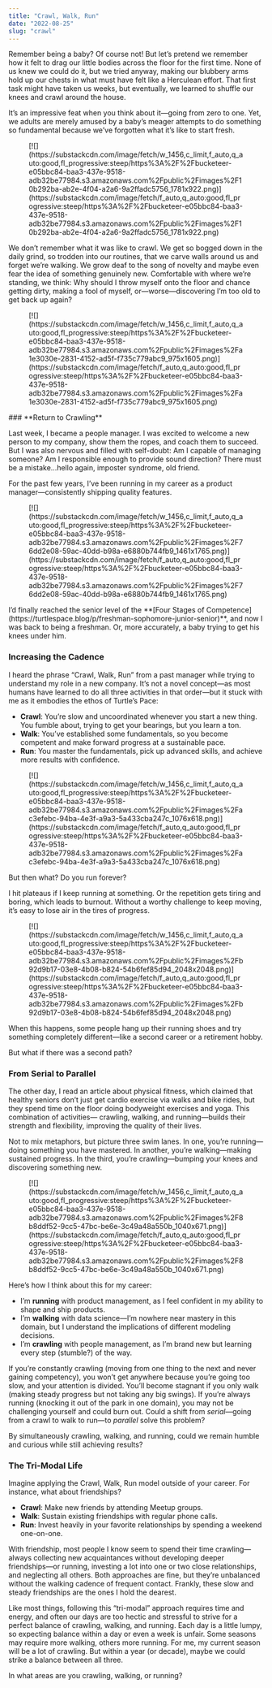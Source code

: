 ```yaml
---
title: "Crawl, Walk, Run"
date: "2022-08-25"
slug: "crawl"
---
```


Remember being a baby? Of course not! But let’s pretend we remember how it felt to drag our little bodies across the floor for the first time. None of us knew we could do it, but we tried anyway, making our blubbery arms hold up our chests in what must have felt like a Herculean effort. That first task might have taken us weeks, but eventually, we learned to shuffle our knees and crawl around the house.

It’s an impressive feat when you think about it—going from zero to one. Yet, we adults are merely amused by a baby’s meager attempts to do something so fundamental because we’ve forgotten what it’s like to start fresh.

<div class="wp-block-image"><figure class="aligncenter is-resized">[![](https://substackcdn.com/image/fetch/w_1456,c_limit,f_auto,q_auto:good,fl_progressive:steep/https%3A%2F%2Fbucketeer-e05bbc84-baa3-437e-9518-adb32be77984.s3.amazonaws.com%2Fpublic%2Fimages%2F10b292ba-ab2e-4f04-a2a6-9a2ffadc5756_1781x922.png)](https://substackcdn.com/image/fetch/f_auto,q_auto:good,fl_progressive:steep/https%3A%2F%2Fbucketeer-e05bbc84-baa3-437e-9518-adb32be77984.s3.amazonaws.com%2Fpublic%2Fimages%2F10b292ba-ab2e-4f04-a2a6-9a2ffadc5756_1781x922.png)</figure></div>We don’t remember what it was like to crawl. We get so bogged down in the daily grind, so trodden into our routines, that we carve walls around us and forget we’re walking. We grow deaf to the song of novelty and maybe even fear the idea of something genuinely new. Comfortable with where we’re standing, we think: Why should I throw myself onto the floor and chance getting dirty, making a fool of myself, or—worse—discovering I’m too old to get back up again?

<div class="wp-block-image"><figure class="aligncenter is-resized">[![](https://substackcdn.com/image/fetch/w_1456,c_limit,f_auto,q_auto:good,fl_progressive:steep/https%3A%2F%2Fbucketeer-e05bbc84-baa3-437e-9518-adb32be77984.s3.amazonaws.com%2Fpublic%2Fimages%2Fa1e3030e-2831-4152-ad5f-f735c779abc9_975x1605.png)](https://substackcdn.com/image/fetch/f_auto,q_auto:good,fl_progressive:steep/https%3A%2F%2Fbucketeer-e05bbc84-baa3-437e-9518-adb32be77984.s3.amazonaws.com%2Fpublic%2Fimages%2Fa1e3030e-2831-4152-ad5f-f735c779abc9_975x1605.png)</figure></div>### **Return to Crawling**

Last week, I became a people manager. I was excited to welcome a new person to my company, show them the ropes, and coach them to succeed. But I was also nervous and filled with self-doubt: Am I capable of managing someone? Am I responsible enough to provide sound direction? There must be a mistake…hello again, imposter syndrome, old friend.

For the past few years, I’ve been running in my career as a product manager—consistently shipping quality features.

<div class="wp-block-image"><figure class="aligncenter is-resized">[![](https://substackcdn.com/image/fetch/w_1456,c_limit,f_auto,q_auto:good,fl_progressive:steep/https%3A%2F%2Fbucketeer-e05bbc84-baa3-437e-9518-adb32be77984.s3.amazonaws.com%2Fpublic%2Fimages%2F76dd2e08-59ac-40dd-b98a-e6880b744fb9_1461x1765.png)](https://substackcdn.com/image/fetch/f_auto,q_auto:good,fl_progressive:steep/https%3A%2F%2Fbucketeer-e05bbc84-baa3-437e-9518-adb32be77984.s3.amazonaws.com%2Fpublic%2Fimages%2F76dd2e08-59ac-40dd-b98a-e6880b744fb9_1461x1765.png)</figure></div>I’d finally reached the senior level of the **[Four Stages of Competence](https://turtlespace.blog/p/freshman-sophomore-junior-senior)**, and now I was back to being a freshman. Or, more accurately, a baby trying to get his knees under him.

### **Increasing the Cadence**

I heard the phrase “Crawl, Walk, Run” from a past manager while trying to understand my role in a new company. It’s not a novel concept—as most humans have learned to do all three activities in that order—but it stuck with me as it embodies the ethos of Turtle’s Pace:

- **Crawl**: You’re slow and uncoordinated whenever you start a new thing. You fumble about, trying to get your bearings, but you learn a ton.
- **Walk**: You’ve established some fundamentals, so you become competent and make forward progress at a sustainable pace.
- **Run**: You master the fundamentals, pick up advanced skills, and achieve more results with confidence.

<div class="wp-block-image"><figure class="aligncenter">[![](https://substackcdn.com/image/fetch/w_1456,c_limit,f_auto,q_auto:good,fl_progressive:steep/https%3A%2F%2Fbucketeer-e05bbc84-baa3-437e-9518-adb32be77984.s3.amazonaws.com%2Fpublic%2Fimages%2Fac3efebc-94ba-4e3f-a9a3-5a433cba247c_1076x618.png)](https://substackcdn.com/image/fetch/f_auto,q_auto:good,fl_progressive:steep/https%3A%2F%2Fbucketeer-e05bbc84-baa3-437e-9518-adb32be77984.s3.amazonaws.com%2Fpublic%2Fimages%2Fac3efebc-94ba-4e3f-a9a3-5a433cba247c_1076x618.png)</figure></div>But then what? Do you run forever?

I hit plateaus if I keep running at something. Or the repetition gets tiring and boring, which leads to burnout. Without a worthy challenge to keep moving, it’s easy to lose air in the tires of progress.

<div class="wp-block-image"><figure class="aligncenter is-resized">[![](https://substackcdn.com/image/fetch/w_1456,c_limit,f_auto,q_auto:good,fl_progressive:steep/https%3A%2F%2Fbucketeer-e05bbc84-baa3-437e-9518-adb32be77984.s3.amazonaws.com%2Fpublic%2Fimages%2Fb92d9b17-03e8-4b08-b824-54b6fef85d94_2048x2048.png)](https://substackcdn.com/image/fetch/f_auto,q_auto:good,fl_progressive:steep/https%3A%2F%2Fbucketeer-e05bbc84-baa3-437e-9518-adb32be77984.s3.amazonaws.com%2Fpublic%2Fimages%2Fb92d9b17-03e8-4b08-b824-54b6fef85d94_2048x2048.png)</figure></div>When this happens, some people hang up their running shoes and try something completely different—like a second career or a retirement hobby.

But what if there was a second path?

### **From Serial to Parallel**

The other day, I read an article about physical fitness, which claimed that healthy seniors don’t just get cardio exercise via walks and bike rides, but they spend time on the floor doing bodyweight exercises and yoga. This combination of activities— crawling, walking, and running—builds their strength and flexibility, improving the quality of their lives.

Not to mix metaphors, but picture three swim lanes. In one, you’re running—doing something you have mastered. In another, you’re walking—making sustained progress. In the third, you’re crawling—bumping your knees and discovering something new.

<figure class="wp-block-image">[![](https://substackcdn.com/image/fetch/w_1456,c_limit,f_auto,q_auto:good,fl_progressive:steep/https%3A%2F%2Fbucketeer-e05bbc84-baa3-437e-9518-adb32be77984.s3.amazonaws.com%2Fpublic%2Fimages%2F8b8ddf52-9cc5-47bc-be6e-3c49a48a550b_1040x671.png)](https://substackcdn.com/image/fetch/f_auto,q_auto:good,fl_progressive:steep/https%3A%2F%2Fbucketeer-e05bbc84-baa3-437e-9518-adb32be77984.s3.amazonaws.com%2Fpublic%2Fimages%2F8b8ddf52-9cc5-47bc-be6e-3c49a48a550b_1040x671.png)</figure>Here’s how I think about this for my career:

- I’m **running** with product management, as I feel confident in my ability to shape and ship products.
- I’m **walking** with data science—I’m nowhere near mastery in this domain, but I understand the implications of different modeling decisions.
- I’m **crawling** with people management, as I’m brand new but learning every step (stumble?) of the way.

If you’re constantly crawling (moving from one thing to the next and never gaining competency), you won’t get anywhere because you’re going too slow, and your attention is divided. You’ll become stagnant if you only walk (making steady progress but not taking any big swings). If you’re always running (knocking it out of the park in one domain), you may not be challenging yourself and could burn out. Could a shift from *serial*—going from a crawl to walk to run—to *parallel* solve this problem?

By simultaneously crawling, walking, and running, could we remain humble and curious while still achieving results?

### **The Tri-Modal Life**

Imagine applying the Crawl, Walk, Run model outside of your career. For instance, what about friendships?

- **Crawl**: Make new friends by attending Meetup groups.
- **Walk**: Sustain existing friendships with regular phone calls.
- **Run**: Invest heavily in your favorite relationships by spending a weekend one-on-one.

With friendship, most people I know seem to spend their time crawling—always collecting new acquaintances without developing deeper friendships—or running, investing a lot into one or two close relationships, and neglecting all others. Both approaches are fine, but they’re unbalanced without the walking cadence of frequent contact. Frankly, these slow and steady friendships are the ones I hold the dearest.

Like most things, following this “tri-modal” approach requires time and energy, and often our days are too hectic and stressful to strive for a perfect balance of crawling, walking, and running. Each day is a little lumpy, so expecting balance within a day or even a week is unfair. Some seasons may require more walking, others more running. For me, my current season will be a lot of crawling. But within a year (or decade), maybe we could strike a balance between all three.

In what areas are you crawling, walking, or running?